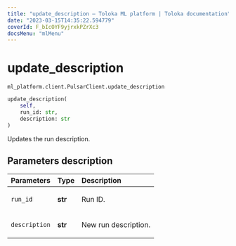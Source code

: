 ```yaml
---
title: "update_description — Toloka ML platform | Toloka documentation"
date: "2023-03-15T14:35:22.594779"
coverId: F_bIcOYF9yjrxkPZrXc3
docsMenu: "mlMenu"
---
```


# update_description

`ml_platform.client.PulsarClient.update_description`

```python
update_description(
    self,
    run_id: str,
    description: str
)
```

Updates the run description.

## Parameters description

| Parameters | Type | Description |
| :----------| :----| :-----------|
`run_id`|**str**|<p>Run ID.</p>
`description`|**str**|<p>New run description.</p>